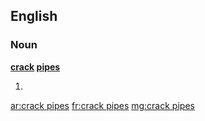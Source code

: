 ==English==

===Noun===
'''[[crack]] [[pipe]]s'''

# {{plural of|crack pipe}}

[[ar:crack pipes]]
[[fr:crack pipes]]
[[mg:crack pipes]]